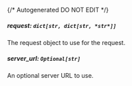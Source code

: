 {/* Autogenerated DO NOT EDIT  */}
##### **request:** `dict[str, dict[str, *str*]]`
The request object to use for the request.

##### **server_url:** `Optional[str]`
An optional server URL to use.

